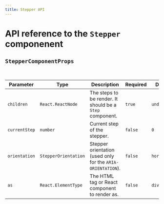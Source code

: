 ```yaml
---
title: Stepper API
---
```


# API reference to the `Stepper` componenent

## `StepperComponentProps`

<br />

| Parameter     | Type                 | Description                                                 | Required | Default      |
| ------------- | -------------------- | ----------------------------------------------------------- | -------- | ------------ |
| `children`    | `React.ReactNode`    | The steps to be render. It should be a `Step` component.    | `true`   | `undefined`  |
| `currentStep` | `number`             | Current step of the stepper.                                | `false`  | `0`          |
| `orientation` | `StepperOrientation` | Stepper orientation (used only for the `ARIA-ORIENTATION`). | `false`  | `horizontal` |
| `as`          | `React.ElementType`  | The HTML tag or React component to render as.               | `false`  | `div`        |
